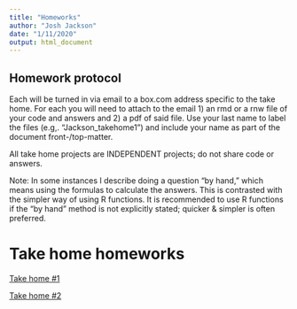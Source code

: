 ```yaml
---
title: "Homeworks"
author: "Josh Jackson"
date: "1/11/2020"
output: html_document
---
```



## Homework protocol

Each will be turned in via email to a box.com address specific to the take home. For each you will need to attach to the email 1) an rmd or a rnw file of your code and answers and 2) a pdf of said file. Use your last name to label the files (e.g,. “Jackson_takehome1”) and include your name as part of the document front-/top-matter.

All take home projects are INDEPENDENT projects; do not share code or answers.

Note: In some instances I describe doing a question “by hand,” which means using the formulas to calculate the answers. This is contrasted with the simpler way of using R functions. It is recommended to use R functions if the “by hand” method is not explicitly stated; quicker & simpler is often preferred. 


# Take home homeworks

[Take home #1](/Homeworks/Takehome-1.html)

[Take home #2](/Homeworks/Takehome-2.html)

